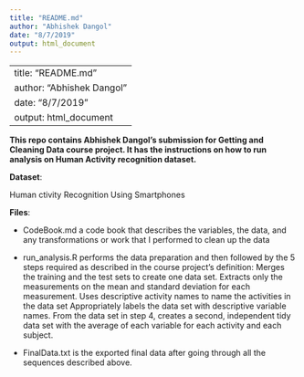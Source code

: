 ```yaml
---
title: "README.md"
author: "Abhishek Dangol"
date: "8/7/2019"
output: html_document
---
```


---
title: "README.md"
author: "Abhishek Dangol"
date: "8/7/2019"
output: html_document
---

**This repo contains Abhishek Dangol's submission for Getting and Cleaning Data course project. It has the instructions on how to run analysis on Human Activity recognition dataset.**

**Dataset**:

Human ctivity Recognition Using Smartphones

**Files**:

+ CodeBook.md a code book that describes the variables, the data, and any transformations or work that I performed to clean up the data

+ run_analysis.R performs the data preparation and then followed by the 5 steps required as described in the course project’s definition:
 Merges the training and the test sets to create one data set.
 Extracts only the measurements on the mean and standard deviation for each measurement.
 Uses descriptive activity names to name the activities in the data set
 Appropriately labels the data set with descriptive variable names.
 From the data set in step 4, creates a second, independent tidy data set with the average of each variable for each activity and each subject.
 
+ FinalData.txt is the exported final data after going through all the sequences described above.